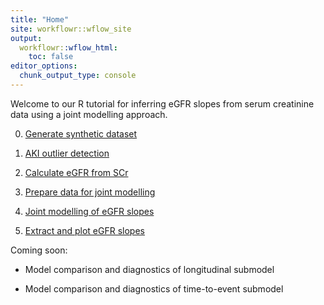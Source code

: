 ```yaml
---
title: "Home"
site: workflowr::wflow_site
output:
  workflowr::wflow_html:
    toc: false
editor_options:
  chunk_output_type: console
---
```


Welcome to our R tutorial for inferring eGFR slopes from serum creatinine data using a joint modelling approach.

0. [Generate synthetic dataset](00syntheticData.html)

1. [AKI outlier detection](01flagAKI.html)

2. [Calculate eGFR from SCr](02calculateEGFR.html)

3. [Prepare data for joint modelling](03prepareData.html)

4. [Joint modelling of eGFR slopes](06jointModel.html)

5. [Extract and plot eGFR slopes](07extractSlopes.html)

Coming soon:

- Model comparison and diagnostics of longitudinal submodel

- Model comparison and diagnostics of time-to-event submodel

